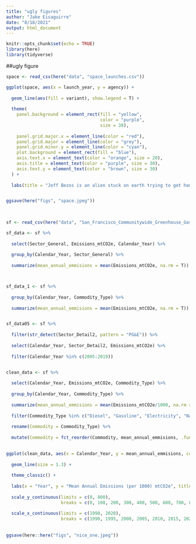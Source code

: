 ```yaml
---
title: "ugly figures"
author: "Jake Eisaguirre"
date: "8/18/2021"
output: html_document
---
```


```r
knitr::opts_chunk$set(echo = TRUE)
library(here)
library(tidyverse)
```

##ugly figure
```r
space <- read_csv(here("data", "space_launches.csv"))

ggplot(space, aes(x = launch_year, y = agency)) +
  
  geom_line(aes(fill = variant), show.legend = T) +
  
  theme(
    panel.background = element_rect(fill = "yellow", 
                                    color = "purple",
                                    size = 38),
    
    panel.grid.major.x = element_line(color = "red"),
    panel.grid.major = element_line(color = "grey"),
    panel.grid.minor.y = element_line(color = "cyan"),
    plot.background = element_rect(fill = "blue"),
    axis.text.x = element_text(color = "orange", size = 20),
    axis.title = element_text(color = "purple", size = 30),
    axis.text.y = element_text(color = "brown", size = 30)
  ) +
  
  labs(title = "Jeff Bezos is an alien stuck on earth trying to get home")


ggsave(here("figs", "space.jpeg"))
  
  


```

```r

sf <- read_csv(here("data", "San_Francisco_Communitywide_Greenhouse_Gas_Inventory.csv"))

sf_data <- sf %>% 
  
  select(Sector_General, Emissions_mtCO2e, Calendar_Year) %>% 
  
  group_by(Calendar_Year, Sector_General) %>% 
  
  summarize(mean_annual_emmisions = mean(Emissions_mtCO2e, na.rm = T))



sf_data_1 <- sf %>% 
  
  group_by(Calendar_Year, Commodity_Type) %>% 
  
  summarize(mean_annual_emmisions = mean(Emissions_mtCO2e, na.rm = T))


sf_data05 <- sf %>% 
  
  filter(str_detect(Sector_Detail2, pattern = "PG&E")) %>% 
  
  select(Calendar_Year, Sector_Detail2, Emissions_mtCO2e) %>% 
  
  filter(Calendar_Year %in% c(2005:2019))



```


```r

clean_data <- sf %>% 
  
  select(Calendar_Year, Emissions_mtCO2e, Commodity_Type) %>% 
  
  group_by(Calendar_Year, Commodity_Type) %>% 
  
  summarize(mean_annual_emmisions = mean(Emissions_mtCO2e/1000, na.rm = T)) %>% 
  
  filter(Commodity_Type %in% c("Diesel", "Gasoline", "Electricity", "Natural Gas", "Animal Waste")) %>% 
  
  rename(Commodity = Commodity_Type) %>% 
  
  mutate(Commodity = fct_reorder(Commodity, mean_annual_emmisions, .fun = min))
  

ggplot(clean_data, aes(x = Calendar_Year, y = mean_annual_emmisions, color = Commodity)) +
  
  geom_line(size = 1.3) +
  
  theme_classic() +
  
  labs(x = "Year", y = "Mean Annual Emissions (per 1000) mtCO2e", title = "Emissions by Commodity Type") +
  
  scale_y_continuous(limits = c(0, 800),
                     breaks = c(0, 100, 200, 300, 400, 500, 600, 700, 800)) +
  
  scale_x_continuous(limits = c(1990, 2020),
                     breaks = c(1990, 1995, 2000, 2005, 2010, 2015, 2020))
  
  
ggsave(here::here("figs", "nice_one.jpeg"))
  
  
 
  
  
  
  

```

